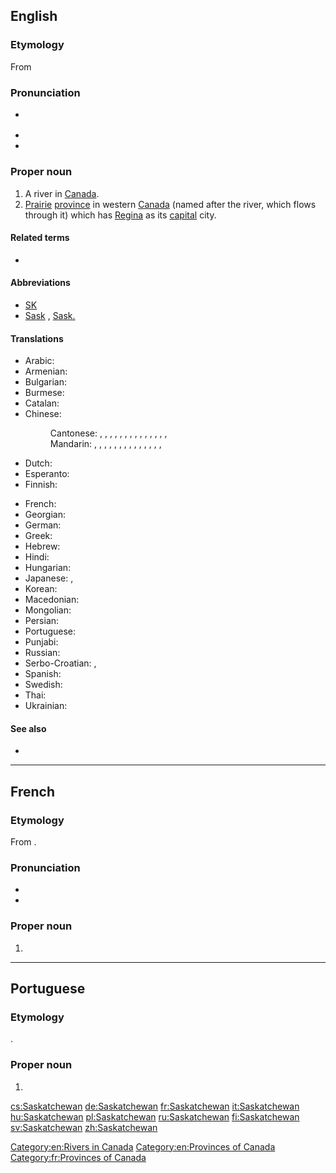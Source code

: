 ==English==
{{wikipedia}}

===Etymology===
From {{der|en|cr||kisiskāciwani-sīpiy|swift-flowing river}}

===Pronunciation===
* {{a|UK, US}} {{IPA|/səˈskætʃ.əˌwɑːn/|/səˈskætʃ.ə.wən/|lang=en}}
* {{audio|Saskatchewan.ogg|Audio (CA)|lang=en}}
* {{audio|En-ca-Saskatchewan.ogg|Audio (CAN)|lang=en}}

===Proper noun===
{{en-proper noun}}

# A river in [[Canada]].
# [[prairie|Prairie]] [[province]] in western [[Canada]] (named after the river, which flows through it) which has [[Regina]] as its [[capital]] city.

====Related terms====
* {{l|en|Saskatchewanian}}

====Abbreviations====
* [[SK]]
* [[Sask]] , [[Sask.]]

====Translations====
{{trans-top|Province in western Canada}}
* Arabic: {{t|ar|سَاسْكَاتْشُوَان|m|tr=saskatšuwān}}
* Armenian: {{t|hy|Սասկաչեւան}}
* Bulgarian: {{t|bg|Саскачеван|m|tr=Saskáčevan}}
* Burmese: {{t|my|ဆက်စကက်ချီဝမ်နယ်|sc=Mymr}}
* Catalan: {{t|ca|Saskatchewan}}
* Chinese:
*: Cantonese: {{t|yue|薩斯喀徹溫|sc=Hani}}, {{t|yue|萨斯喀彻温|tr=saat3 si1 kaa3 cit3 wan1|sc=Hani}}, {{t|yue|薩斯喀徹溫省|sc=Hani}}, {{t|yue|萨斯喀彻温省|tr=saat3 si1 kaa3 cit3 wan1 saang2|sc=Hani}}, {{t|yue|沙斯卡寸旺|tr=saa1 si1 kaa1 cun3 wong6|sc=Hani}}, {{t|yue|沙斯卡寸旺省|tr=saa1 si1 kaa1 cun3 wong6 saang2|sc=Hani}}, {{t|yue|沙士加芝灣|sc=Hani}}, {{t|yue|沙士加芝湾|tr=saa1 si3 gaa1 zi1 waan1|sc=Hani}}, {{t|yue|沙士加芝灣省|sc=Hani}}, {{t|yue|沙士加芝湾省|tr=saa1 si3 gaa1 zi1 waan1 saang2|sc=Hani}}, {{t|yue|薩省|sc=Hani}}, {{t|yue|萨省|tr=saat3 saang2|sc=Hani}} {{qualifier|short form}}, {{t|yue|沙省|tr=saa1 saang2|sc=Hani}} {{qualifier|short form}}, {{t|yue|沙斯卡川|tr=saa1 si1 kaa1 cyun1|sc=Hani}}, {{t|yue|沙斯卡川省|tr=saa1 si1 kaa1 cyun1 saang2|sc=Hani}}
*: Mandarin: {{t+|cmn|薩斯喀徹溫|sc=Hani}}, {{t+|cmn|萨斯喀彻温|tr=Sàsīkāchèwēn|sc=Hani}}, {{t|cmn|薩斯喀徹溫省|sc=Hani}}, {{t|cmn|萨斯喀彻温省|tr=Sàsīkāchèwēn Shěng|sc=Hani}}, {{t|cmn|薩克其萬|sc=Hani}}, {{t|cmn|萨克其万|tr=Sàkèqíwàn|sc=Hani}}, {{t|cmn|薩克其萬省|sc=Hani}}, {{t|cmn|萨克其万省|tr=Sàkèqíwàn Shěng|sc=Hani}}, {{t|cmn|沙斯卡寸旺|tr=Shāsīkǎcùnwàng|sc=Hani}}, {{t|cmn|沙斯卡寸旺省|tr=Shāsīkǎcùnwàng Shěng|sc=Hani}}, {{t|cmn|薩省|sc=Hani}}, {{t|cmn|萨省|tr=Sà Shěng|sc=Hani}} {{qualifier|short form}}, {{t|cmn|沙省|tr=Shā Shěng|sc=Hani}} {{qualifier|short form}}, {{t|cmn|沙斯卡川|tr=Shāsīkǎchuān|sc=Hani}}, {{t|cmn|沙斯卡川省|tr=Shāsīkǎchuān Shěng|sc=Hani}}
* Dutch: {{t|nl|Saskatchewan}}
* Esperanto: {{t|eo|Saskaĉevano}}
* Finnish: {{t+|fi|Saskatchewan}}
{{trans-mid}}
* French: {{t+|fr|Saskatchewan|f}}
* Georgian: {{t|ka|სასკაჩევანი}}
* German: {{t+|de|Saskatchewan|n}}
* Greek: {{t|el|Σασκάτσουαν}}
* Hebrew: {{t|he|ססקצ'ואן}}
* Hindi: {{t|hi|सास्काचेवान|tr=sāskācēvān}}
* Hungarian: {{t+|hu|Saskatchewan}}
* Japanese: {{t|ja|サスカチュワン|tr=Sasukachuwan}}, {{t|ja|サスカチュワン州|tr=Sasukachuwan-shū}}
* Korean: {{t|ko|서스캐처원|tr=Seoseukaecheowon|sc=Hang}}
* Macedonian: {{t|mk|Саскачеван|m|tr=Saskáčevan}}
* Mongolian: {{t|mn|Саскачеван|tr=Saskáčevan|sc=Cyrl}}
* Persian: {{t|fa|ساسکاچوان}}
* Portuguese: {{t|pt|Saskatchewan|m}}
* Punjabi: {{t-needed|pa}}
* Russian: {{t|ru|Саска́чеван|m}}
* Serbo-Croatian: {{t|sh|Саскачеван|m|sc=Cyrl}}, {{t|sh|Saskatchewan|m}}
* Spanish: {{t|es|Saskatchewan|m}}
* Swedish: {{t+|sv|Saskatchewan|n}}
* Thai: {{t|th|รัฐซัสแคตเชวัน|tr=rát sátkaecheerwaan}}
* Ukrainian: {{t|uk|Саскачеван|m|tr=Saskáčevan}}
{{trans-bottom}}

====See also====
* {{l|en|Appendix:Place names in Saskatchewan}}

[[Category:en:Rivers in Canada]]
[[Category:en:Provinces of Canada]]

----

==French==

===Etymology===
From {{etyl|cr|fr}} {{term||kisiskāciwani-sīpiy|swift-flowing river}}.

===Pronunciation===
* {{IPA|/sas.kat.ʃe.wan/|lang=fr}}
* {{rhymes|an|lang=fr}}

===Proper noun===
{{fr-proper noun|f}}

# {{l|en|Saskatchewan}}

[[Category:fr:Provinces of Canada]]

----

==Portuguese==

===Etymology===
{{bor|pt|en|Saskatchewan}}.

===Proper noun===
{{pt-proper noun|m}}

# {{place|pt|province|c/Canada|t1=Saskatchewan}}

[[cs:Saskatchewan]]
[[de:Saskatchewan]]
[[fr:Saskatchewan]]
[[it:Saskatchewan]]
[[hu:Saskatchewan]]
[[pl:Saskatchewan]]
[[ru:Saskatchewan]]
[[fi:Saskatchewan]]
[[sv:Saskatchewan]]
[[zh:Saskatchewan]]